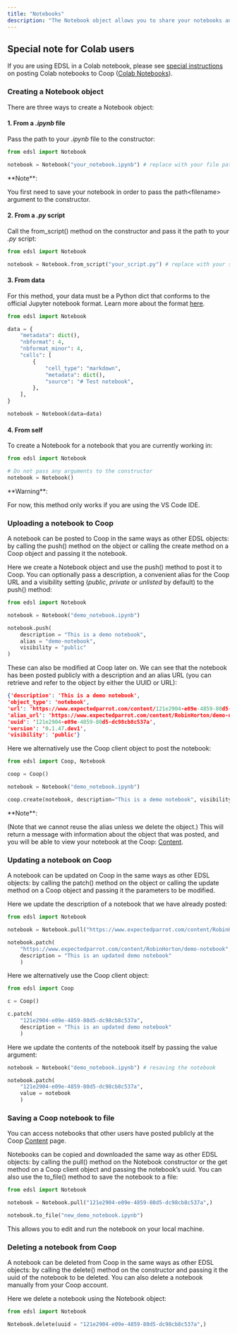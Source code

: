```yaml
---
title: "Notebooks"
description: "The Notebook object allows you to share your notebooks and scripts (*.ipynb* and *.py* files) by uploading them to Coop. You can also view and pull notebooks that other users have shared publicly or privately with you."
---
```


## Special note for Colab users

If you are using EDSL in a Colab notebook, please see [special instructions](/en/latest/colab_notebooks) on posting Colab notebooks to Coop ([Colab Notebooks](/en/latest/colab_notebooks#colab-notebooks)).

### Creating a Notebook object

There are three ways to create a Notebook object:

#### 1. From a *.ipynb* file

Pass the path to your *.ipynb* file to the constructor:

```python
from edsl import Notebook

notebook = Notebook("your_notebook.ipynb") # replace with your file path
```

<Note>
**Note**:

You first need to save your notebook in order to pass the path&lt;filename&gt; argument to the constructor.
</Note>

#### 2. From a *.py* script

Call the from_script() method on the constructor and pass it the path to your *.py* script:

```python
from edsl import Notebook

notebook = Notebook.from_script("your_script.py") # replace with your script path
```

#### 3. From data

For this method, your data must be a Python dict that conforms to the official Jupyter notebook format. Learn more about the format [here](https://nbformat.readthedocs.io/en/latest/format_description).

```python
from edsl import Notebook

data = {
    "metadata": dict(),
    "nbformat": 4,
    "nbformat_minor": 4,
    "cells": [
        {
            "cell_type": "markdown",
            "metadata": dict(),
            "source": "# Test notebook",
        },
    ],
}

notebook = Notebook(data=data)
```

#### 4. From self

To create a Notebook for a notebook that you are currently working in:

```python
from edsl import Notebook

# Do not pass any arguments to the constructor
notebook = Notebook()
```

<Warning>
**Warning**:

For now, this method only works if you are using the VS Code IDE.
</Warning>

### Uploading a notebook to Coop

A notebook can be posted to Coop in the same ways as other EDSL objects: by calling the push() method on the object or calling the create method on a Coop object and passing it the notebook.

Here we create a Notebook object and use the push() method to post it to Coop. You can optionally pass a description, a convenient alias for the Coop URL and a visibility setting (*public*, *private* or *unlisted* by default) to the push() method:

```python
from edsl import Notebook

notebook = Notebook("demo_notebook.ipynb")

notebook.push(
    description = "This is a demo notebook",
    alias = "demo-notebook",
    visibility = "public"
)
```

These can also be modified at Coop later on. We can see that the notebook has been posted publicly with a description and an alias URL (you can retrieve and refer to the object by either the UUID or URL):

```json
{'description': 'This is a demo notebook',
'object_type': 'notebook',
'url': 'https://www.expectedparrot.com/content/121e2904-e09e-4859-80d5-dc98cb8c537a',
'alias_url': 'https://www.expectedparrot.com/content/RobinHorton/demo-notebook',
'uuid': '121e2904-e09e-4859-80d5-dc98cb8c537a',
'version': '0.1.47.dev1',
'visibility': 'public'}
```

Here we alternatively use the Coop client object to post the notebook:

```python
from edsl import Coop, Notebook

coop = Coop()

notebook = Notebook("demo_notebook.ipynb")

coop.create(notebook, description="This is a demo notebook", visibility="public")
```

<Note>
**Note**:

(Note that we cannot reuse the alias unless we delete the object.) This will return a message with information about the object that was posted, and you will be able to view your notebook at the Coop: [Content](https://www.expectedparrot.com/home/content).
</Note>

### Updating a notebook on Coop

A notebook can be updated on Coop in the same ways as other EDSL objects: by calling the patch() method on the object or calling the update method on a Coop object and passing it the parameters to be modified.

Here we update the description of a notebook that we have already posted:

```python
from edsl import Notebook

notebook = Notebook.pull("https://www.expectedparrot.com/content/RobinHorton/demo-notebook")

notebook.patch(
    "https://www.expectedparrot.com/content/RobinHorton/demo-notebook",
    description = "This is an updated demo notebook"
    )
```

Here we alternatively use the Coop client object:

```python
from edsl import Coop

c = Coop()

c.patch(
    "121e2904-e09e-4859-80d5-dc98cb8c537a",
    description = "This is an updated demo notebook"
    )
```

Here we update the contents of the notebook itself by passing the value argument:

```python
notebook = Notebook("demo_notebook.ipynb") # resaving the notebook

notebook.patch(
    "121e2904-e09e-4859-80d5-dc98cb8c537a",
    value = notebook
    )
```

### Saving a Coop notebook to file

You can access notebooks that other users have posted publicly at the Coop [Content](https://www.expectedparrot.com/content/explore) page.

Notebooks can be copied and downloaded the same way as other EDSL objects: by calling the pull() method on the Notebook constructor or the get method on a Coop client object and passing the notebook’s uuid. You can also use the to_file() method to save the notebook to a file:

```python
from edsl import Notebook

notebook = Notebook.pull("121e2904-e09e-4859-80d5-dc98cb8c537a",)

notebook.to_file("new_demo_notebook.ipynb")
```

This allows you to edit and run the notebook on your local machine.

### Deleting a notebook from Coop

A notebook can be deleted from Coop in the same ways as other EDSL objects: by calling the delete() method on the constructor and passing it the uuid of the notebook to be deleted. You can also delete a notebook manually from your Coop account.

Here we delete a notebook using the Notebook object:

```python
from edsl import Notebook

Notebook.delete(uuid = "121e2904-e09e-4859-80d5-dc98cb8c537a",)
```


